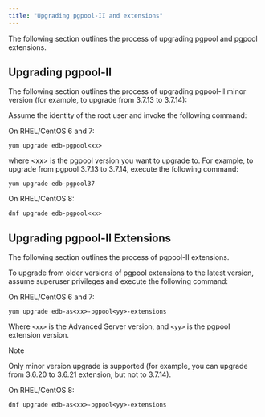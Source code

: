 ```yaml
---
title: "Upgrading pgpool-II and extensions"
---
```


<div id="upgrade" class="registered_link"></div>


The following section outlines the process of upgrading pgpool and pgpool extensions.

## Upgrading pgpool-II

The following section outlines the process of upgrading pgpool-II minor version (for example, to upgrade from 3.7.13 to 3.7.14):

Assume the identity of the root user and invoke the following command:

On RHEL/CentOS 6 and 7:

    yum upgrade edb-pgpool<xx>

where &lt;xx&gt; is the pgpool version you want to upgrade to. For example, to upgrade from pgpool 3.7.13 to 3.7.14, execute the following command:

    yum upgrade edb-pgpool37

On RHEL/CentOS 8:

    dnf upgrade edb-pgpool<xx>

## Upgrading pgpool-II Extensions

The following section outlines the process of pgpool-II extensions.

To upgrade from older versions of pgpool extensions to the latest version, assume superuser privileges and execute the following command:

On RHEL/CentOS 6 and 7:

    yum upgrade edb-as<xx>-pgpool<yy>-extensions

Where `<xx>` is the Advanced Server version, and `<yy>` is the pgpool extension version.

<div class="note">

<div class="title">

Note

</div>

Only minor version upgrade is supported (for example, you can upgrade from 3.6.20 to 3.6.21 extension, but not to 3.7.14).

</div>

On RHEL/CentOS 8:

    dnf upgrade edb-as<xx>-pgpool<yy>-extensions
